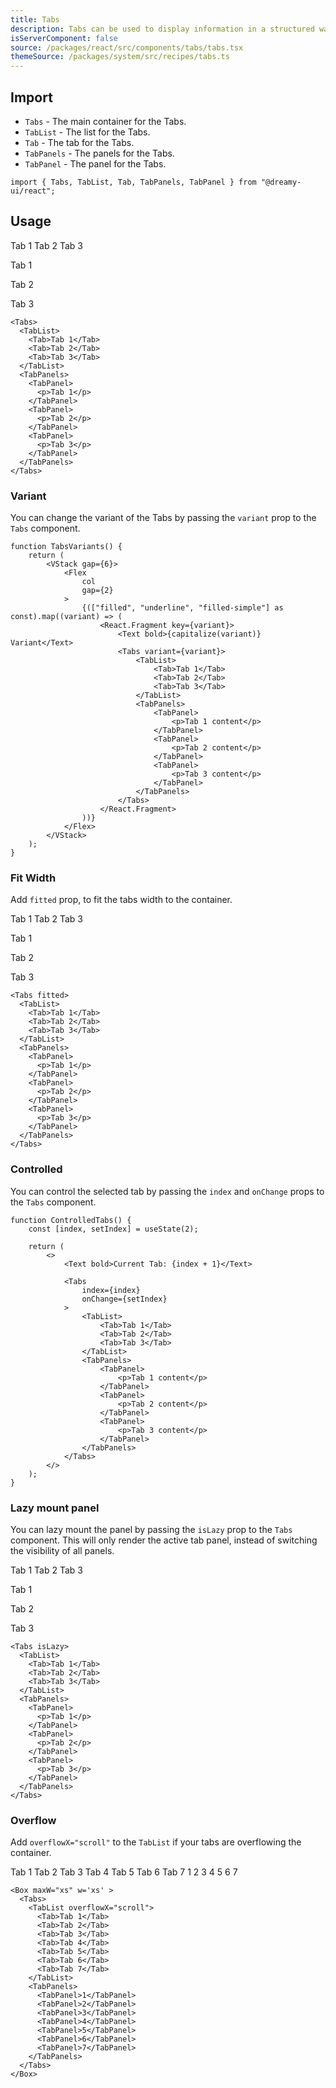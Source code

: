 ```yaml
---
title: Tabs
description: Tabs can be used to display information in a structured way.
isServerComponent: false
source: /packages/react/src/components/tabs/tabs.tsx
themeSource: /packages/system/src/recipes/tabs.ts
---
```


## Import

- `Tabs` - The main container for the Tabs.
- `TabList` - The list for the Tabs.
- `Tab` - The tab for the Tabs.
- `TabPanels` - The panels for the Tabs.
- `TabPanel` - The panel for the Tabs.

```tsx
import { Tabs, TabList, Tab, TabPanels, TabPanel } from "@dreamy-ui/react";
```

## Usage

<Wrapper>
  <Tabs>
    <TabList>
      <Tab>Tab 1</Tab>
      <Tab>Tab 2</Tab>
      <Tab>Tab 3</Tab>
    </TabList>
    <TabPanels>
      <TabPanel>
        <p>Tab 1</p>
      </TabPanel>
      <TabPanel>
        <p>Tab 2</p>
      </TabPanel>
      <TabPanel>
        <p>Tab 3</p>
      </TabPanel>
    </TabPanels>
	</Tabs>
</Wrapper>

```tsx
<Tabs>
  <TabList>
    <Tab>Tab 1</Tab>
    <Tab>Tab 2</Tab>
    <Tab>Tab 3</Tab>
  </TabList>
  <TabPanels>
    <TabPanel>
      <p>Tab 1</p>
    </TabPanel>
    <TabPanel>
      <p>Tab 2</p>
    </TabPanel>
    <TabPanel>
      <p>Tab 3</p>
    </TabPanel>
  </TabPanels>
</Tabs>
```

### Variant

You can change the variant of the Tabs by passing the `variant` prop to the `Tabs` component.

<Wrapper>
	<VariantTabs />
</Wrapper>

```tsx
function TabsVariants() {
    return (
        <VStack gap={6}>
            <Flex
                col
                gap={2}
            >
                {(["filled", "underline", "filled-simple"] as const).map((variant) => (
                    <React.Fragment key={variant}>
                        <Text bold>{capitalize(variant)} Variant</Text>
                        <Tabs variant={variant}>
                            <TabList>
                                <Tab>Tab 1</Tab>
                                <Tab>Tab 2</Tab>
                                <Tab>Tab 3</Tab>
                            </TabList>
                            <TabPanels>
                                <TabPanel>
                                    <p>Tab 1 content</p>
                                </TabPanel>
                                <TabPanel>
                                    <p>Tab 2 content</p>
                                </TabPanel>
                                <TabPanel>
                                    <p>Tab 3 content</p>
                                </TabPanel>
                            </TabPanels>
                        </Tabs>
                    </React.Fragment>
                ))}
            </Flex>
        </VStack>
    );
}
```

### Fit Width

Add `fitted` prop, to fit the tabs width to the container.

<Wrapper>
  <Tabs fitted>
    <TabList>
      <Tab>Tab 1</Tab>
      <Tab>Tab 2</Tab>
      <Tab>Tab 3</Tab>
    </TabList>
    <TabPanels>
      <TabPanel>
        <p>Tab 1</p>
      </TabPanel>
      <TabPanel>
        <p>Tab 2</p>
      </TabPanel>
      <TabPanel>
        <p>Tab 3</p>
      </TabPanel>
    </TabPanels>
	</Tabs>
</Wrapper>

```tsx
<Tabs fitted>
  <TabList>
    <Tab>Tab 1</Tab>
    <Tab>Tab 2</Tab>
    <Tab>Tab 3</Tab>
  </TabList>
  <TabPanels>
    <TabPanel>
      <p>Tab 1</p>
    </TabPanel>
    <TabPanel>
      <p>Tab 2</p>
    </TabPanel>
    <TabPanel>
      <p>Tab 3</p>
    </TabPanel>
  </TabPanels>
</Tabs>
```

### Controlled

You can control the selected tab by passing the `index` and `onChange` props to the `Tabs` component.

<Wrapper>
	<ControlledTabs />
</Wrapper>

```tsx
function ControlledTabs() {
    const [index, setIndex] = useState(2);

    return (
        <>
            <Text bold>Current Tab: {index + 1}</Text>

            <Tabs
                index={index}
                onChange={setIndex}
            >
                <TabList>
                    <Tab>Tab 1</Tab>
                    <Tab>Tab 2</Tab>
                    <Tab>Tab 3</Tab>
                </TabList>
                <TabPanels>
                    <TabPanel>
                        <p>Tab 1 content</p>
                    </TabPanel>
                    <TabPanel>
                        <p>Tab 2 content</p>
                    </TabPanel>
                    <TabPanel>
                        <p>Tab 3 content</p>
                    </TabPanel>
                </TabPanels>
            </Tabs>
        </>
    );
}
```

### Lazy mount panel

You can lazy mount the panel by passing the `isLazy` prop to the `Tabs` component. This will only render the active tab panel, instead of switching the visibility of all panels.

<Wrapper>
	<Tabs isLazy>
		<TabList>
			<Tab>Tab 1</Tab>
      <Tab>Tab 2</Tab>
			<Tab>Tab 3</Tab>
		</TabList>
		<TabPanels>
			<TabPanel>
				<p>Tab 1</p>
      </TabPanel>
      <TabPanel>
        <p>Tab 2</p>
      </TabPanel>
      <TabPanel>
        <p>Tab 3</p>
      </TabPanel>
		</TabPanels>
	</Tabs>
</Wrapper>

```tsx
<Tabs isLazy>
  <TabList>
    <Tab>Tab 1</Tab>
    <Tab>Tab 2</Tab>
    <Tab>Tab 3</Tab>
  </TabList>
  <TabPanels>
    <TabPanel>
      <p>Tab 1</p>
    </TabPanel>
    <TabPanel>
      <p>Tab 2</p>
    </TabPanel>
    <TabPanel>
      <p>Tab 3</p>
    </TabPanel>
  </TabPanels>
</Tabs>
```

### Overflow

Add `overflowX="scroll"` to the `TabList` if your tabs are overflowing the container.

<Wrapper>
  <Box maxW="xs" w='xs' >
    <Tabs>
      <TabList overflowX="scroll">
        <Tab>Tab 1</Tab>
        <Tab>Tab 2</Tab>
        <Tab>Tab 3</Tab>
        <Tab>Tab 4</Tab>
        <Tab>Tab 5</Tab>
        <Tab>Tab 6</Tab>
        <Tab>Tab 7</Tab>
      </TabList>
      <TabPanels>
        <TabPanel>1</TabPanel>
        <TabPanel>2</TabPanel>
        <TabPanel>3</TabPanel>
        <TabPanel>4</TabPanel>
        <TabPanel>5</TabPanel>
        <TabPanel>6</TabPanel>
        <TabPanel>7</TabPanel>
      </TabPanels>
	  </Tabs>
  </Box>
</Wrapper>

```tsx
<Box maxW="xs" w='xs' >
  <Tabs>
    <TabList overflowX="scroll">
      <Tab>Tab 1</Tab>
      <Tab>Tab 2</Tab>
      <Tab>Tab 3</Tab>
      <Tab>Tab 4</Tab>
      <Tab>Tab 5</Tab>
      <Tab>Tab 6</Tab>
      <Tab>Tab 7</Tab>
    </TabList>
    <TabPanels>
      <TabPanel>1</TabPanel>
      <TabPanel>2</TabPanel>
      <TabPanel>3</TabPanel>
      <TabPanel>4</TabPanel>
      <TabPanel>5</TabPanel>
      <TabPanel>6</TabPanel>
      <TabPanel>7</TabPanel>
    </TabPanels>
  </Tabs>
</Box>
```
